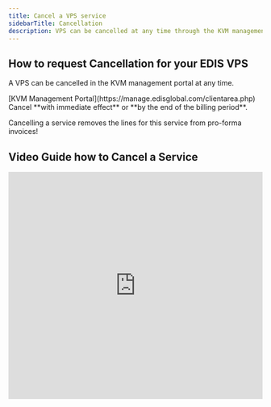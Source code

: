 ```yaml
---
title: Cancel a VPS service
sidebarTitle: Cancellation
description: VPS can be cancelled at any time through the KVM management portal. Users need to login to the VPS Management Portal, locate the VPS in the Services tab, and click "Request Cancellation".
---
```


## How to request Cancellation for your EDIS VPS

A VPS can be cancelled in the KVM management portal at any time.

<Steps>
  <Step title="Log in to your">
    [KVM Management Portal](https://manage.edisglobal.com/clientarea.php)
  </Step>

  <Step title="Locate your VPS in the Services tab" />

  <Step title="and click &#x22;Request Cancellation&#x22;">
    Cancel **with immediate effect** or **by the end of the billing period**.
  </Step>
</Steps>

Cancelling a service removes the lines for this service from pro-forma invoices!

## Video Guide how to Cancel a Service

<iframe width="100%" height="450" src="https://www.loom.com/embed/206825b87a894704af333b9fb57a5a2b?sid=7a6cf401-af9b-4494-b44d-8a95f12927ff" frameborder="0" allow="accelerometer; clipboard-write; encrypted-media; gyroscope; picture-in-picture" allowfullscreen />

<Note>
  Our services are based on **MONTHLY subscriptions** rather than daily. We
  understand that sometimes you may need to discontinue a service prior to the
  completion of the subscription period. Unfortunately, in those cases, **we
  cannot provide a refund** for any portion of the subscription that has already
  been paid. We apologize for any inconvenience this may cause.
</Note>



## ⏳ Simplified VPS expiration workflow

This timetable shows what happens when you set a plan to expire, and when we delete VPS from our disks.

| **Day**  | **Event**                       | **Action**                       |
| -------- | ------------------------------- | -------------------------------- |
| 0        | Cancellation (expiry) submitted | Service continues until due date |
| 0        | Invoice cancelled               | or service removed from invoice  |
| due date | ⏸️ ❌ Termination                 | VPS agreement ends               |
| +6d      | 🗑️ Data Deletion                 | VPS deletion                     |

## ⏳ Simplified VPS immediate cancellation workflow

This timetable shows what happens when you submit an immediate cancellation request, and when we delete VPS from our disks.

| **Day** | **Event**                          | **Action**                        |
| ------- | ---------------------------------- | --------------------------------- |
| 0       | Cancellation (immediate) submitted | Service stops working immediately |
| 0       | Invoice cancelled                  | or service removed from invoice   |
| 0       | ⏸️ ❌ Termination                    | VPS agreement ends                |
| +6d     | 🗑️ Data Deletion                    | VPS deletion                      

## 